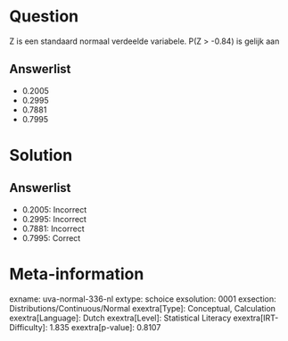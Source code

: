 Question
========

Z is een standaard normaal verdeelde variabele. P(Z \> -0.84) is gelijk
aan

Answerlist
----------

* 0.2005
* 0.2995
* 0.7881
* 0.7995

Solution
========

Answerlist
----------

* 0.2005: Incorrect
* 0.2995: Incorrect
* 0.7881: Incorrect
* 0.7995: Correct

Meta-information
================
exname: uva-normal-336-nl
extype: schoice
exsolution: 0001
exsection: Distributions/Continuous/Normal
exextra[Type]: Conceptual, Calculation
exextra[Language]: Dutch
exextra[Level]: Statistical Literacy
exextra[IRT-Difficulty]: 1.835
exextra[p-value]: 0.8107
